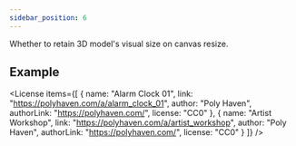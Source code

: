 ```yaml
---
sidebar_position: 6
---
```



<OptionDescriptor type="boolean" defaultVal="false" />

Whether to retain 3D model's visual size on canvas resize.

## Example
<MaintainSize />

<License items={[
  {
    name: "Alarm Clock 01",
    link: "https://polyhaven.com/a/alarm_clock_01",
    author: "Poly Haven",
    authorLink: "https://polyhaven.com/",
    license: "CC0"
  },
  {
    name: "Artist Workshop",
    link: "https://polyhaven.com/a/artist_workshop",
    author: "Poly Haven",
    authorLink: "https://polyhaven.com/",
    license: "CC0"
  }
]} />
